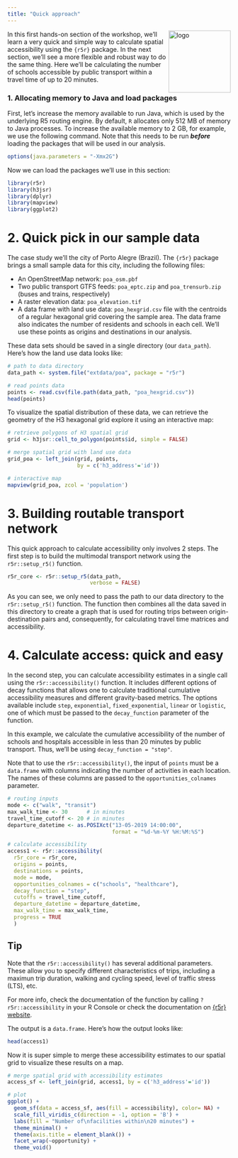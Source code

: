 ```yaml
---
title: "Quick approach"
---
```


<img align="right" src="/images/r5r_logo.png?raw=true" alt="logo" width="140"> 
In this first hands-on section of the workshop, we'll learn a very quick and simple way to calculate spatial accessibility using the `{r5r}` package. In the next section, we'll see a more flexible and robust way to do the same thing. Here we'll be calculating the number of schools accessible by public transport within a travel time of up to 20 minutes.


### 1. Allocating memory to Java and load packages

First, let's increase the memory available to run Java, which is used by the underlying R5 routing engine. By default, `R` allocates only 512 MB of memory to Java processes. To increase the available memory to 2 GB, for example, we use the following command. Note that this needs to be run ***before*** loading the packages that will be used in our analysis.

```r
options(java.parameters = "-Xmx2G")
```

Now we can load the packages we'll use in this section:

```r
library(r5r)
library(h3jsr)
library(dplyr)
library(mapview)
library(ggplot2)
```


# 2. Quick pick in our sample data

The case study we'll the city of Porto Alegre (Brazil). The `{r5r}` package brings a small sample data for this city, including the following files:

* An OpenStreetMap network: `poa_osm.pbf`
* Two public transport GTFS feeds: `poa_eptc.zip` and `poa_trensurb.zip` (buses and trains, respectively)
* A raster elevation data: `poa_elevation.tif`
* A data frame with land use data: `poa_hexgrid.csv` file with the centroids of a regular hexagonal grid covering the sample area. The data frame also indicates  the number of residents and schools in each cell. We'll use these points as origins and destinations in our analysis.

These data sets should be saved in a single directory (our `data_path`). Here's how the land use data looks like:

```r
# path to data directory
data_path <- system.file("extdata/poa", package = "r5r")

# read points data
points <- read.csv(file.path(data_path, "poa_hexgrid.csv"))
head(points)
```

To visualize the spatial distribution of these data, we can retrieve the geometry of the H3 hexagonal grid explore it using an interactive map:

```r
# retrieve polygons of H3 spatial grid
grid <- h3jsr::cell_to_polygon(points$id, simple = FALSE)

# merge spatial grid with land use data
grid_poa <- left_join(grid, points,
                      by = c('h3_address'='id'))

# interactive map
mapview(grid_poa, zcol = 'population')

```



# 3. Building routable transport network

This quick approach to calculate accessibility only involves 2 steps. The first step is to build the multimodal transport network using the `r5r::setup_r5()` function.


```r
r5r_core <- r5r::setup_r5(data_path, 
                          verbose = FALSE)
```
As you can see, we only need to pass the path to our data directory to the `r5r::setup_r5()` function. The function then combines all the data saved in this directory to create a graph that is used for routing trips between origin-destination pairs and, consequently, for calculating travel time matrices and accessibility.



# 4. Calculate access: quick and easy 

In the second step, you can calculate accessibility estimates in a single call using the `r5r::accessibility()` function. It includes different options of decay functions that allows one to calculate traditional cumulative accessibility measures and different gravity-based metrics. The options available include `step`, `exponential`, `fixed_exponential`, `linear` or `logistic`, one of which must be passed to the `decay_function` parameter of the function.

In this example, we calculate the cumulative accessibility of the number of schools and hospitals accessible in less than 20 minutes by public transport. Thus, we'll be using `decay_function = "step"`.

Note that to use the `r5r::accessibility()`, the input of `points` must be a `data.frame` with columns indicating the number of activities in each location. The names of these columns are passed to the `opportunities_colnames` parameter.


```r
# routing inputs
mode <- c("walk", "transit")
max_walk_time <- 30      # in minutes
travel_time_cutoff <- 20 # in minutes
departure_datetime <- as.POSIXct("13-05-2019 14:00:00",
                                 format = "%d-%m-%Y %H:%M:%S")

# calculate accessibility
access1 <- r5r::accessibility(
  r5r_core = r5r_core,
  origins = points,
  destinations = points,
  mode = mode,
  opportunities_colnames = c("schools", "healthcare"),
  decay_function = "step",
  cutoffs = travel_time_cutoff,
  departure_datetime = departure_datetime,
  max_walk_time = max_walk_time,
  progress = TRUE
  )

```

::: {.callout-tip}
## Tip
Note that the `r5r::accessibility()` has several additional parameters. These allow you to specify different characteristics of trips, including a maximun trip duration, walking and cycling speed, level of traffic stress (LTS), etc.

For more info, check the documentation of the function by calling `?r5r::accessibility` in your R Console or check the documentation on [{r5r} website](https://ipeagit.github.io/r5r/reference/accessibility.html).
:::



The output is a `data.frame`. Here's how the output looks like:

```r
head(access1)

```

Now it is super simple to merge these accessibility estimates to our spatial grid to visualize these results on a map.    

```r
# merge spatial grid with accessibility estimates
access_sf <- left_join(grid, access1, by = c('h3_address'='id'))

# plot
ggplot() +
  geom_sf(data = access_sf, aes(fill = accessibility), color= NA) +
  scale_fill_viridis_c(direction = -1, option = 'B') +
  labs(fill = "Number of\nfacilities within\n20 minutes") +
  theme_minimal() +
  theme(axis.title = element_blank()) +
  facet_wrap(~opportunity) +
  theme_void()

```

